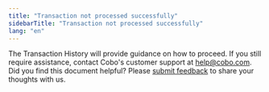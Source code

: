 ```yaml
---
title: "Transaction not processed successfully"
sidebarTitle: "Transaction not processed successfully"
lang: "en"
---
```


The Transaction History will provide guidance on how to proceed. If you still require assistance, contact Cobo's customer support at help@cobo.com.
<Tip>Did you find this document helpful? Please [submit feedback](https://forms.zohopublic.com/cobo/form/DocumentFeedbackForm/formperma/QvLOhxJv1_JMsJ-1dleZ8Itb_7rzN-LtgvsDdxosoVI?referrername=manuals) to share your thoughts with us.</Tip>